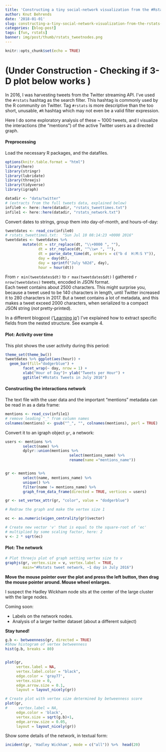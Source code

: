 ```yaml
---
title: 'Constructing a tiny social-network visualization from the #Rstats hashtag'
author: Knut Behrends
date: '2018-01-01'
slug: constructing-a-tiny-social-network-visualization-from-the-rstats-hashtag
categories: [blog-post]
tags: [fun, rstats]
banner: img/post/thumb/rstats_tweetnodes.png
---
```


```r
knitr::opts_chunk$set(echo = TRUE)
```

# (Under Construction - Checking if 3-D plot below works )


In 2016, I was harvesting tweets from the Twitter streaming API. I've used the `#rstats` hashtag as the search filter. This hashtag is commonly used by the R community on Twitter. Tag `#rstats` is more descriptive than the too short, unusable, `#R` hashtag which may not even be a valid filter expression.

Here I do some exploratory analysis of these ~ 1000 tweets, and I visualize the interactions (the "mentions") of the active Twitter users as a directed graph.

####  Preprocessing

Load the necessary R packages, and the datafiles. 

```r
options(knitr.table.format = "html") 
library(here)
library(stringr)
library(lubridate)
library(threejs)
library(tidyverse)
library(igraph)

datadir <- "data/twitter"
# (extracts from the full tweets data, explained below)
infile0 <- here::here(datadir, "rstats_tweettimes.txt")
infile1 <- here::here(datadir, "rstats_network.txt")

```

Convert dates to strings, group them into day-of-month, and hours-of-day:

```r
tweetdates <- read_csv(infile0)
# rstats_tweettimes.txt:  "Sun Jul 10 08:14:23 +0000 2016"
tweetdates <- tweetdates %>% 
        mutate(dt = str_replace(dt, "\\+0000 ", ""),
               dt = str_replace(dt, "^\\w+ ", ""),
               dt = parse_date_time(dt, orders = c("b d  H:M:S Y")),
               day = day(dt),
               day = sprintf("July %02d", day),
               hour = hour(dt))

```

From `r min(tweetdates$dt)` to `r max(tweetdates$dt)` I gathered `r nrow(tweetdates)` tweets, encoded in JSON format.  
Each tweet contains about 2500 characters. This might surprise you, because a tweet used to be 140 characters in length, until Twitter increased it to 280 characters in 2017. But a tweet contains a lot of metadata, and this makes a tweet exceed 2000 characters, when serialized to a compact JSON string (*not* pretty-printed).

In a different blogpost ('[Learning jq](/post/2017/12/learning-jq)')  I've explained how to extract specific fields from the nested structure. See example 4.

#### Plot: Activity over time

This plot shows  the user activity during this period:

```r
theme_set(theme_bw())
tweetdates %>% ggplot(aes(hour)) +
  geom_bar(fill="dodgerblue") +
        facet_wrap(~ day, nrow = 1) +
        xlab("Hour of Day")+ ylab("Tweets per Hour") +
        ggtitle("#Rstats Tweets in July 2016")
```

#### Constructing the interactions network 

The text file with the user data and the important "mentions" metadata can be read in as a data frame:

```r
mentions <- read_csv(infile1)
# remove leading "_" from column names
colnames(mentions) <- gsub("^_", "", colnames(mentions), perl = TRUE)
```

Convert it to an igraph object `gr`, a network:

```r
users <- mentions %>% 
        select(name) %>% 
        dplyr::union(mentions %>% 
                             select(mentions_name) %>% 
                             rename(name ="mentions_name"))


gr <- mentions %>% 
        select(name, mentions_name) %>%
        unique() %>% 
        filter(name != mentions_name) %>% 
        graph_from_data_frame(directed = TRUE, vertices = users)

gr <- set_vertex_attr(gr, "color", value = "dodgerblue")

# Redraw the graph and make the vertex size 1

ec <- as.numeric(eigen_centrality(gr)$vector)

# Create new vector 'v' that is equal to the square-root of 'ec' 
# multiplied by some scaling factor, here: 2
v <- 2 * sqrt(ec)


```

#### Plot: The network 

```r
# Plot threejs plot of graph setting vertex size to v
graphjs(gr, vertex.size = v, vertex.label = TRUE, 
        main="#Rstats tweet network, ~1 day in July 2016")

```

**Move the mouse pointer over the plot and press the left button, then drag the mouse pointer around. Mouse wheel enlarges.**

I suspect the Hadley Wickham node sits at the center of the large cluster with the large nodes.

Coming soon: 
 
 - Labels on the network nodes.
 - Analysis of a larger twitter dataset (about a different subject)
 
**Stay tuned!**

```r
g.b <- betweenness(gr, directed = TRUE)
#Show histogram of vertex betweenness
hist(g.b, breaks = 80)


plot(gr,
     vertex.label = NA,
     vertex.label.color = "black", 
     edge.color = 'gray77',
     vertex.size = 0,
     edge.arrow.size = 0.1,
     layout = layout_nicely(gr))

# Create plot with vertex size determined by betweenness score
plot(gr, 
#     vertex.label = NA,
     edge.color = 'black',
     vertex.size = sqrt(g.b)+1,
     edge.arrow.size = 0.05,
     layout = layout_nicely(gr))
```

Show some details of the network, in textual form:

```r
incident(gr, 'Hadley Wickham', mode = c("all")) %>%  head(20)
```

